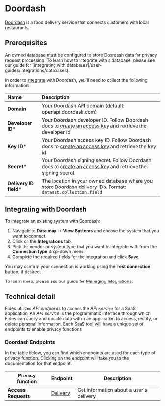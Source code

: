 
# Doordash
[Doordash](https://www.doordash.com/) is a food delivery service that connects customers with local restaurants.

## Prerequisites

<Callout emoji="" type="info">An owned database must be configured to store Doordash data for privacy request processing. To learn how to integrate with a database, please see our guide for [integrating with databases]/user-guides/integrations/databases). </Callout>


In order to [integrate](/docs/user-guides/integrations) with Doordash, you'll need to collect the following information:

| Name                       | Description                                                                                                                             |
| :------------------------- | :-------------------------------------------------------------------------------------------------------------------------------------- |
| **Domain**                 | Your Doordash API domain (default: openapi.doordash.com) |
| **Developer ID***          | Your Doordash developer ID. Follow Doordash docs to [create an access key](https://developer.doordash.com/en-US/docs/drive_classic/how_to/manage_credentials/#create-an-access-key) and retrieve the developer id |
| **Key ID***                | Your Doordash access key ID. Follow Doordash docs to [create an access key](https://developer.doordash.com/en-US/docs/drive_classic/how_to/manage_credentials/#create-an-access-key) and retrieve the key id |
| **Secret***        | Your Doordash signing secret. Follow Doordash docs to [create an access key](https://developer.doordash.com/en-US/docs/drive_classic/how_to/manage_credentials/#create-an-access-key) and retrieve the signing secret|
| **Delivery ID field***  | The location in your owned database where you store Doordash delivery IDs. Format: `dataset.collection.field` |

## Integrating with Doordash
To integrate an existing system with Doordash:

1. Navigate to **Data map** → **View Systems** and choose the system that you want to connect.
2. Click on the **Integrations** tab.
3. Pick the vendor or system type that you want to integrate with from the **Connection type** drop-down menu.
4. Complete the required fields for the integration and click **Save**. 

You may confirm your connection is working using the **Test connection** button, if desired.

To learn more, please see our guide for [Managing Integrations](/docs/user-guides/integrations/manage-integrations).

## Technical detail 

Fides utilizes _API endpoints_ to access the _API service_ for a SaaS application. An _API service_ is the programmatic interface through which Fides can query and update data within an application to access, rectify, or delete personal information. Each SaaS tool will have a unique set of endpoints to enable privacy functions. 

### Doordash Endpoints
In the table below, you can find which endpoints are used for each type of privacy function. Clicking on the endpoint will take you to the documentation for that endpoint.

| Privacy function | Endpoint | Description |
|----|----|----|
| **Access Requests** | [Delivery](https://developer.doordash.com/en-US/api/drive/#tag/Delivery/operation/GetDelivery) | Get information about a user's delivery |
